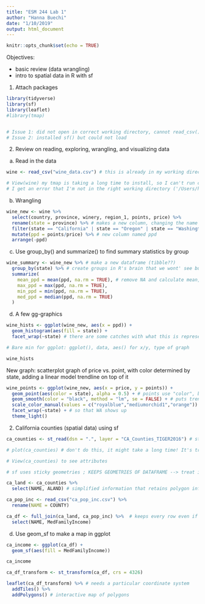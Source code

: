 ```yaml
---
title: "ESM 244 Lab 1"
author: "Hanna Buechi"
date: "1/10/2019"
output: html_document
---
```


```r
knitr::opts_chunk$set(echo = TRUE)
```

Objectives:

- basic review (data wrangling)
- intro to spatial data in R with sf

1. Attach packages

```r

library(tidyverse)
library(sf)
library(leaflet)
#library(tmap)


# Issue 1: did not open in correct working directory, cannot read_csv()
# Issue 2: installed sf() but could not load

```

2. Review on reading, exploring, wrangling, and visualizing data

a. Read in the data
```r

wine <- read_csv("wine_data.csv") # this is already in my working directory (to the right) that I cloned from GitHub

# View(wine) my tmap is taking a long time to install, so I can't run code at the moment. I'm keeping track of what Allison does until I can run my own code.
# I get an error that I'm not in the right working directory ('/Users/hannabuechi/Desktop' --> should be in my Github one) -- how do I make sure I set the working directory from the beginning

```


b. Wrangling
```r

wine_new <- wine %>% 
  select(country, province, winery, region_1, points, price) %>% 
  rename(state = province) %>% # makes a new column, changing the name to state
  filter(state == "California" | state == "Oregon" | state == "Washington") %>% # filters out rows that match a condition
  mutate(ppd = points/price) %>% # new column named ppd
  arrange(-ppd)

```

c. Use group_by() and summarize() to find summary statistics by group
```r

wine_summary <- wine_new %>% # make a new dataframe (tibble??)
  group_by(state) %>% # create groups in R's brain that we wont' see but do exist to calculate things based on these level
  summarize(
    mean_ppd = mean(ppd, na.rm = TRUE), # remove NA and calculate mean, WA has highest points per price
    max_ppd = max(ppd, na.rm = TRUE),
    min_ppd = min(ppd, na.rm = TRUE),
    med_ppd = median(ppd, na.rm = TRUE)
  )

```

d. A few gg-graphics

```r

wine_hists <- ggplot(wine_new, aes(x = ppd)) +
  geom_histogram(aes(fill = state)) +
  facet_wrap(~state) # there are some catches with what this is representing by state... explore

# Bare min for ggplot: ggplot(), data, aes() for x/y, type of graph

wine_hists
```

New graph: scatterplot graph of price vs. point, with color determined by state, adding a linear model trendline on top of it

```r

wine_points <- ggplot(wine_new, aes(x = price, y = points)) +
  geom_point(aes(color = state), alpha = 0.5) + # points use "color", bars use "fill"
  geom_smooth(color = "black", method = "lm", se = FALSE) + # puts trendlines in by OLS (ordinary least sq regression)
  scale_color_manual(values = c("royalblue","mediumorchid1","orange")) +
  facet_wrap(~state) + # so that WA shows up
  theme_light()

```

2. California counties (spatial data) using sf

```r

ca_counties <- st_read(dsn = ".", layer = "CA_Counties_TIGER2016") # st for spatiotemporal; "." if we are already in our working directory # prefix for all of the associated spatial data files, ie. .cpg, .dbf, .shp, etc

# plot(ca_counties) # don't do this, it might take a long time! It's trying to map and colorcode

# View(ca_counties) to see attributes

# sf uses sticky geometries ; KEEPS GEOMETRIES OF DATAFRAME --> treat it like a normal dataframe # significant to "keep geometry" --> retains all of the polygon information

ca_land <- ca_counties %>% 
  select(NAME, ALAND) # simplified information that retains polygon information

ca_pop_inc <- read_csv("ca_pop_inc.csv") %>% 
  rename(NAME = COUNTY)

ca_df <- full_join(ca_land, ca_pop_inc) %>%  # keeps every row even if it doesn't have a match in the other dataframe
  select(NAME, MedFamilyIncome)

```

d. Use geom_sf to make a map in ggplot

```r

ca_income <- ggplot(ca_df) +
  geom_sf(aes(fill = MedFamilyIncome))

ca_income

ca_df_transform <- st_transform(ca_df, crs = 4326)

leaflet(ca_df_transform) %>% # needs a particular coordinate system
  addTiles() %>% 
  addPolygons() # interactive map of polygons

```










